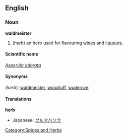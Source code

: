 {{Wikipedia}}
==English==

===Noun===
'''waldmeister'''
# (''herb'') an herb used for flavouring [[wines]] and [[liqueur]]s.

====Scientific name====
''[[Asperula odorata]]''

====Synonyms====
(''herb''): [[waldmeister]], [[woodruff]], [[wuderove]]

====Translations====
'''herb'''
{{top}}
*Japanese: [[クルマバソウ]]
{{mid}}
{{bottom}}

[[Category:Spices and Herbs]]